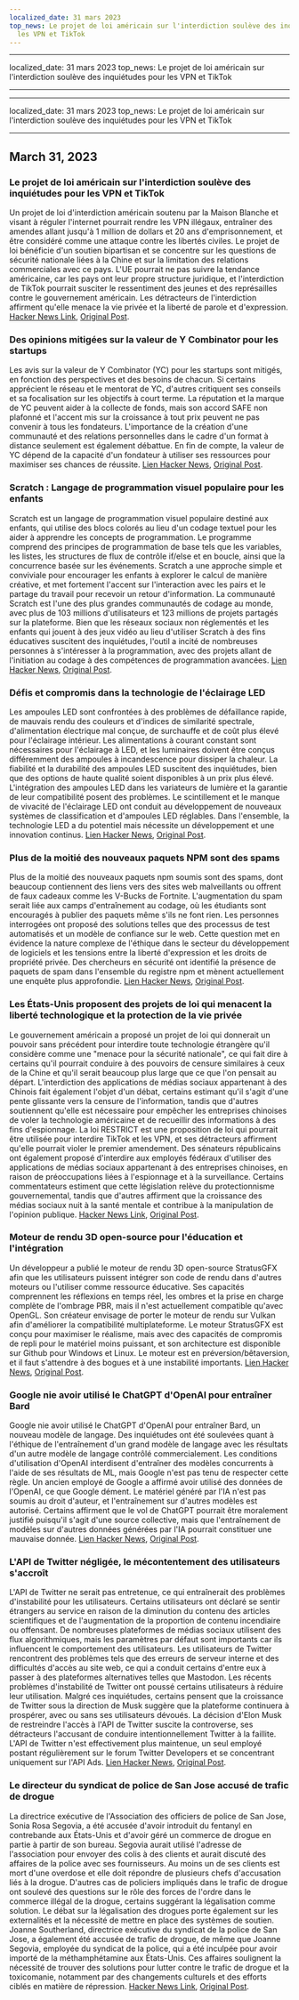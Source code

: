 ```yaml
---
localized_date: 31 mars 2023
top_news: Le projet de loi américain sur l'interdiction soulève des inquiétudes pour
  les VPN et TikTok
---
```


---

localized_date: 31 mars 2023
top_news: Le projet de loi américain sur l'interdiction soulève des inquiétudes pour
les VPN et TikTok

---

---

localized_date: 31 mars 2023
top_news: Le projet de loi américain sur l'interdiction soulève des inquiétudes pour
les VPN et TikTok

---



<CallToAction />

<Steps>

## March 31, 2023

### Le projet de loi américain sur l'interdiction soulève des inquiétudes pour les VPN et TikTok

Un projet de loi d'interdiction américain soutenu par la Maison Blanche et visant à réguler l'internet pourrait rendre les VPN illégaux, entraîner des amendes allant jusqu'à 1 million de dollars et 20 ans d'emprisonnement, et être considéré comme une attaque contre les libertés civiles. Le projet de loi bénéficie d'un soutien bipartisan et se concentre sur les questions de sécurité nationale liées à la Chine et sur la limitation des relations commerciales avec ce pays. L'UE pourrait ne pas suivre la tendance américaine, car les pays ont leur propre structure juridique, et l'interdiction de TikTok pourrait susciter le ressentiment des jeunes et des représailles contre le gouvernement américain. Les détracteurs de l'interdiction affirment qu'elle menace la vie privée et la liberté de parole et d'expression.
[Hacker News Link](http://news.ycombinator.com/item?id=35366955), [Original Post](https://www.youtube.com/watch?v=FWQGA_n5Z4M).

### Des opinions mitigées sur la valeur de Y Combinator pour les startups

Les avis sur la valeur de Y Combinator (YC) pour les startups sont mitigés, en fonction des perspectives et des besoins de chacun. Si certains apprécient le réseau et le mentorat de YC, d'autres critiquent ses conseils et sa focalisation sur les objectifs à court terme. La réputation et la marque de YC peuvent aider à la collecte de fonds, mais son accord SAFE non plafonné et l'accent mis sur la croissance à tout prix peuvent ne pas convenir à tous les fondateurs. L'importance de la création d'une communauté et des relations personnelles dans le cadre d'un format à distance seulement est également débattue. En fin de compte, la valeur de YC dépend de la capacité d'un fondateur à utiliser ses ressources pour maximiser ses chances de réussite.
[Lien Hacker News](http://news.ycombinator.com/item?id=35373019), [Original Post](https://acecreamu.substack.com/p/is-y-combinator-worth-the-money).

### Scratch : Langage de programmation visuel populaire pour les enfants

Scratch est un langage de programmation visuel populaire destiné aux enfants, qui utilise des blocs colorés au lieu d'un codage textuel pour les aider à apprendre les concepts de programmation. Le programme comprend des principes de programmation de base tels que les variables, les listes, les structures de flux de contrôle if/else et en boucle, ainsi que la concurrence basée sur les événements. Scratch a une approche simple et conviviale pour encourager les enfants à explorer le calcul de manière créative, et met fortement l'accent sur l'interaction avec les pairs et le partage du travail pour recevoir un retour d'information. La communauté Scratch est l'une des plus grandes communautés de codage au monde, avec plus de 103 millions d'utilisateurs et 123 millions de projets partagés sur la plateforme. Bien que les réseaux sociaux non réglementés et les enfants qui jouent à des jeux vidéo au lieu d'utiliser Scratch à des fins éducatives suscitent des inquiétudes, l'outil a incité de nombreuses personnes à s'intéresser à la programmation, avec des projets allant de l'initiation au codage à des compétences de programmation avancées.
[Lien Hacker News](http://news.ycombinator.com/item?id=35373052), [Original Post](https://scratch.mit.edu/about).

### Défis et compromis dans la technologie de l'éclairage LED

Les ampoules LED sont confrontées à des problèmes de défaillance rapide, de mauvais rendu des couleurs et d'indices de similarité spectrale, d'alimentation électrique mal conçue, de surchauffe et de coût plus élevé pour l'éclairage intérieur. Les alimentations à courant constant sont nécessaires pour l'éclairage à LED, et les luminaires doivent être conçus différemment des ampoules à incandescence pour dissiper la chaleur. La fiabilité et la durabilité des ampoules LED suscitent des inquiétudes, bien que des options de haute qualité soient disponibles à un prix plus élevé. L'intégration des ampoules LED dans les variateurs de lumière et la garantie de leur compatibilité posent des problèmes. Le scintillement et le manque de vivacité de l'éclairage LED ont conduit au développement de nouveaux systèmes de classification et d'ampoules LED réglables. Dans l'ensemble, la technologie LED a du potentiel mais nécessite un développement et une innovation continus.
[Lien Hacker News](http://news.ycombinator.com/item?id=35371750), [Original Post](https://nymag.com/strategist/article/led-light-bulbs-investigation.html).

### Plus de la moitié des nouveaux paquets NPM sont des spams

Plus de la moitié des nouveaux paquets npm soumis sont des spams, dont beaucoup contiennent des liens vers des sites web malveillants ou offrent de faux cadeaux comme les V-Bucks de Fortnite. L'augmentation du spam serait liée aux camps d'entraînement au codage, où les étudiants sont encouragés à publier des paquets même s'ils ne font rien. Les personnes interrogées ont proposé des solutions telles que des processus de test automatisés et un modèle de confiance sur le web. Cette question met en évidence la nature complexe de l'éthique dans le secteur du développement de logiciels et les tensions entre la liberté d'expression et les droits de propriété privée. Des chercheurs en sécurité ont identifié la présence de paquets de spam dans l'ensemble du registre npm et mènent actuellement une enquête plus approfondie.
[Lien Hacker News](http://news.ycombinator.com/item?id=35370728), [Original Post](https://blog.sandworm.dev/one-in-two-new-npm-packages-is-seo-spam-right-now).

### Les États-Unis proposent des projets de loi qui menacent la liberté technologique et la protection de la vie privée

Le gouvernement américain a proposé un projet de loi qui donnerait un pouvoir sans précédent pour interdire toute technologie étrangère qu'il considère comme une "menace pour la sécurité nationale", ce qui fait dire à certains qu'il pourrait conduire à des pouvoirs de censure similaires à ceux de la Chine et qu'il serait beaucoup plus large que ce que l'on pensait au départ. L'interdiction des applications de médias sociaux appartenant à des Chinois fait également l'objet d'un débat, certains estimant qu'il s'agit d'une pente glissante vers la censure de l'information, tandis que d'autres soutiennent qu'elle est nécessaire pour empêcher les entreprises chinoises de voler la technologie américaine et de recueillir des informations à des fins d'espionnage. La loi RESTRICT est une proposition de loi qui pourrait être utilisée pour interdire TikTok et les VPN, et ses détracteurs affirment qu'elle pourrait violer le premier amendement. Des sénateurs républicains ont également proposé d'interdire aux employés fédéraux d'utiliser des applications de médias sociaux appartenant à des entreprises chinoises, en raison de préoccupations liées à l'espionnage et à la surveillance. Certains commentateurs estiment que cette législation relève du protectionnisme gouvernemental, tandis que d'autres affirment que la croissance des médias sociaux nuit à la santé mentale et contribue à la manipulation de l'opinion publique.
[Hacker News Link](http://news.ycombinator.com/item?id=35369075), [Original Post](https://www.vice.com/en/article/4a3ddb/restrict-act-insanely-broad-ban-tiktok-vpns).

### Moteur de rendu 3D open-source pour l'éducation et l'intégration

Un développeur a publié le moteur de rendu 3D open-source StratusGFX afin que les utilisateurs puissent intégrer son code de rendu dans d'autres moteurs ou l'utiliser comme ressource éducative. Ses capacités comprennent les réflexions en temps réel, les ombres et la prise en charge complète de l'ombrage PBR, mais il n'est actuellement compatible qu'avec OpenGL. Son créateur envisage de porter le moteur de rendu sur Vulkan afin d'améliorer la compatibilité multiplateforme. Le moteur StratusGFX est conçu pour maximiser le réalisme, mais avec des capacités de compromis de repli pour le matériel moins puissant, et son architecture est disponible sur Github pour Windows et Linux. Le moteur est en préversion/bêtaversion, et il faut s'attendre à des bogues et à une instabilité importants.
[Lien Hacker News](http://news.ycombinator.com/item?id=35370284), [Original Post](https://github.com/KTStephano/StratusGFX).

### Google nie avoir utilisé le ChatGPT d'OpenAI pour entraîner Bard

Google nie avoir utilisé le ChatGPT d'OpenAI pour entraîner Bard, un nouveau modèle de langage. Des inquiétudes ont été soulevées quant à l'éthique de l'entraînement d'un grand modèle de langage avec les résultats d'un autre modèle de langage contrôlé commercialement. Les conditions d'utilisation d'OpenAI interdisent d'entraîner des modèles concurrents à l'aide de ses résultats de ML, mais Google n'est pas tenu de respecter cette règle. Un ancien employé de Google a affirmé avoir utilisé des données de l'OpenAI, ce que Google dément. Le matériel généré par l'IA n'est pas soumis au droit d'auteur, et l'entraînement sur d'autres modèles est autorisé. Certains affirment que le vol de ChatGPT pourrait être moralement justifié puisqu'il s'agit d'une source collective, mais que l'entraînement de modèles sur d'autres données générées par l'IA pourrait constituer une mauvaise donnée.
[Lien Hacker News](http://news.ycombinator.com/item?id=35370915), [Original Post](https://twitter.com/steventey/status/1641267979399704576).

### L'API de Twitter négligée, le mécontentement des utilisateurs s'accroît

L'API de Twitter ne serait pas entretenue, ce qui entraînerait des problèmes d'instabilité pour les utilisateurs. Certains utilisateurs ont déclaré se sentir étrangers au service en raison de la diminution du contenu des articles scientifiques et de l'augmentation de la proportion de contenu incendiaire ou offensant. De nombreuses plateformes de médias sociaux utilisent des flux algorithmiques, mais les paramètres par défaut sont importants car ils influencent le comportement des utilisateurs. Les utilisateurs de Twitter rencontrent des problèmes tels que des erreurs de serveur interne et des difficultés d'accès au site web, ce qui a conduit certains d'entre eux à passer à des plateformes alternatives telles que Mastodon. Les récents problèmes d'instabilité de Twitter ont poussé certains utilisateurs à réduire leur utilisation. Malgré ces inquiétudes, certains pensent que la croissance de Twitter sous la direction de Musk suggère que la plateforme continuera à prospérer, avec ou sans ses utilisateurs dévoués. La décision d'Elon Musk de restreindre l'accès à l'API de Twitter suscite la controverse, ses détracteurs l'accusant de conduire intentionnellement Twitter à la faillite. L'API de Twitter n'est effectivement plus maintenue, un seul employé postant régulièrement sur le forum Twitter Developers et se concentrant uniquement sur l'API Ads.
[Lien Hacker News](http://news.ycombinator.com/item?id=35370152), [Original Post](https://snarfed.org/the-twitter-api-is-now-effectively-unmaintained).

### Le directeur du syndicat de police de San Jose accusé de trafic de drogue

La directrice exécutive de l'Association des officiers de police de San Jose, Sonia Rosa Segovia, a été accusée d'avoir introduit du fentanyl en contrebande aux États-Unis et d'avoir géré un commerce de drogue en partie à partir de son bureau. Segovia aurait utilisé l'adresse de l'association pour envoyer des colis à des clients et aurait discuté des affaires de la police avec ses fournisseurs. Au moins un de ses clients est mort d'une overdose et elle doit répondre de plusieurs chefs d'accusation liés à la drogue. D'autres cas de policiers impliqués dans le trafic de drogue ont soulevé des questions sur le rôle des forces de l'ordre dans le commerce illégal de la drogue, certains suggérant la légalisation comme solution. Le débat sur la légalisation des drogues porte également sur les externalités et la nécessité de mettre en place des systèmes de soutien. Joanne Southerland, directrice exécutive du syndicat de la police de San Jose, a également été accusée de trafic de drogue, de même que Joanne Segovia, employée du syndicat de la police, qui a été inculpée pour avoir importé de la méthamphétamine aux États-Unis. Ces affaires soulignent la nécessité de trouver des solutions pour lutter contre le trafic de drogue et la toxicomanie, notamment par des changements culturels et des efforts ciblés en matière de répression.
[Hacker News Link](http://news.ycombinator.com/item?id=35376488), [Original Post](https://www.washingtonexaminer.com/news/crime/san-jose-police-union-director-smuggle-fentanyl-charge).

</Steps>

